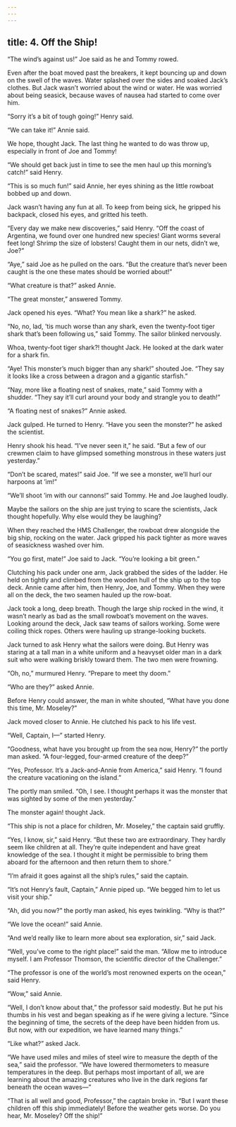 ```yaml
---
---
---
```

title: 4. Off the Ship!
---



“The wind’s against us!” Joe said as he and Tommy rowed.

Even after the boat moved past the breakers, it kept bouncing up and down on the swell of the waves. Water splashed over the sides and soaked Jack’s clothes. But Jack wasn’t worried about the wind or water. He was worried about being seasick, because waves of nausea had started to come over him.

“Sorry it’s a bit of tough going!” Henry said.

“We can take it!” Annie said.

We hope, thought Jack. The last thing he wanted to do was throw up, especially in front of Joe and Tommy!

“We should get back just in time to see the men haul up this morning’s catch!” said Henry.

“This is so much fun!” said Annie, her eyes shining as the little rowboat bobbed up and down.

Jack wasn’t having any fun at all. To keep from being sick, he gripped his backpack, closed his eyes, and gritted his teeth.

“Every day we make new discoveries,” said Henry. “Off the coast of Argentina, we found over one hundred new species! Giant worms several feet long! Shrimp the size of lobsters! Caught them in our nets, didn’t we, Joe?”

“Aye,” said Joe as he pulled on the oars. “But the creature that’s never been caught is the one these mates should be worried about!”

“What creature is that?” asked Annie.

“The great monster,” answered Tommy.

Jack opened his eyes. “What? You mean like a shark?” he asked.

“No, no, lad, ’tis much worse than any shark, even the twenty-foot tiger shark that’s been following us,” said Tommy. The sailor blinked nervously.

Whoa, twenty-foot tiger shark?! thought Jack. He looked at the dark water for a shark fin.

“Aye! This monster’s much bigger than any shark!” shouted Joe. “They say it looks like a cross between a dragon and a gigantic starfish.”

“Nay, more like a floating nest of snakes, mate,” said Tommy with a shudder. “They say it’ll curl around your body and strangle you to death!”

“A floating nest of snakes?” Annie asked.

Jack gulped. He turned to Henry. “Have you seen the monster?” he asked the scientist.

Henry shook his head. “I’ve never seen it,” he said. “But a few of our crewmen claim to have glimpsed something monstrous in these waters just yesterday.”

“Don’t be scared, mates!” said Joe. “If we see a monster, we’ll hurl our harpoons at ’im!”

“We’ll shoot ’im with our cannons!” said Tommy. He and Joe laughed loudly.

Maybe the sailors on the ship are just trying to scare the scientists, Jack thought hopefully. Why else would they be laughing?

When they reached the HMS Challenger, the rowboat drew alongside the big ship, rocking on the water. Jack gripped his pack tighter as more waves of seasickness washed over him.

“You go first, mate!” Joe said to Jack. “You’re looking a bit green.”

Clutching his pack under one arm, Jack grabbed the sides of the ladder. He held on tightly and climbed from the wooden hull of the ship up to the top deck. Annie came after him, then Henry, Joe, and Tommy. When they were all on the deck, the two seamen hauled up the row-boat.



Jack took a long, deep breath. Though the large ship rocked in the wind, it wasn’t nearly as bad as the small rowboat’s movement on the waves. Looking around the deck, Jack saw teams of sailors working. Some were coiling thick ropes. Others were hauling up strange-looking buckets.

Jack turned to ask Henry what the sailors were doing. But Henry was staring at a tall man in a white uniform and a heavyset older man in a dark suit who were walking briskly toward them. The two men were frowning.

“Oh, no,” murmured Henry. “Prepare to meet thy doom.”

“Who are they?” asked Annie.

Before Henry could answer, the man in white shouted, “What have you done this time, Mr. Moseley?”

Jack moved closer to Annie. He clutched his pack to his life vest.

“Well, Captain, I—” started Henry.

“Goodness, what have you brought up from the sea now, Henry?” the portly man asked. “A four-legged, four-armed creature of the deep?”

“Yes, Professor. It’s a Jack-and-Annie from America,” said Henry. “I found the creature vacationing on the island.”

The portly man smiled. “Oh, I see. I thought perhaps it was the monster that was sighted by some of the men yesterday.”

The monster again! thought Jack.

“This ship is not a place for children, Mr. Moseley,” the captain said gruffly.

“Yes, I know, sir,” said Henry. “But these two are extraordinary. They hardly seem like children at all. They’re quite independent and have great knowledge of the sea. I thought it might be permissible to bring them aboard for the afternoon and then return them to shore.”

“I’m afraid it goes against all the ship’s rules,” said the captain.

“It’s not Henry’s fault, Captain,” Annie piped up. “We begged him to let us visit your ship.”

“Ah, did you now?” the portly man asked, his eyes twinkling. “Why is that?”

“We love the ocean!” said Annie.

“And we’d really like to learn more about sea exploration, sir,” said Jack.

“Well, you’ve come to the right place!” said the man. “Allow me to introduce myself. I am Professor Thomson, the scientific director of the Challenger.”

“The professor is one of the world’s most renowned experts on the ocean,” said Henry.

“Wow,” said Annie.

“Well, I don’t know about that,” the professor said modestly. But he put his thumbs in his vest and began speaking as if he were giving a lecture. “Since the beginning of time, the secrets of the deep have been hidden from us. But now, with our expedition, we have learned many things.”

“Like what?” asked Jack.

“We have used miles and miles of steel wire to measure the depth of the sea,” said the professor. “We have lowered thermometers to measure temperatures in the deep. But perhaps most important of all, we are learning about the amazing creatures who live in the dark regions far beneath the ocean waves—”

“That is all well and good, Professor,” the captain broke in. “But I want these children off this ship immediately! Before the weather gets worse. Do you hear, Mr. Moseley? Off the ship!”